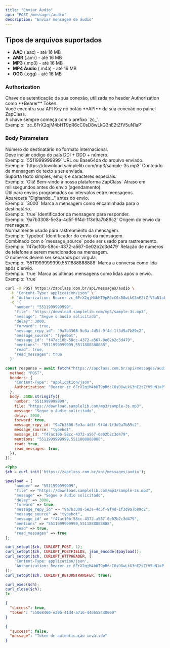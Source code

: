 ```yaml
---
title: "Enviar Áudio"
api: "POST /messages/audio"
description: "Enviar mensagem de áudio"
---
```


## Tipos de arquivos suportados

- **AAC** (.aac) - até 16 MB <br />
- **AMR** (.amr) - até 16 MB <br />
- **MP3** (.mp3) - até 16 MB <br />
- **MP4 Audio** (.m4a) - até 16 MB <br />
- **OGG** (.ogg) - até 16 MB

### Authorization

<ParamField path="api_key" type="string" required>
  Chave de autenticação da sua conexão, utilizada no header Authorization como
  **Bearer** Token. <br />
  Você encontra sua API Key no botão **API** da sua conexão no painel ZapClass. <br />
  A chave sempre começa com o prefixo `zc_`. <br />
  Exemplo: `zc_6FrX2qjM4bHT9pR6cC0sD8wLkG3nE2tZfV5uN1aP`
</ParamField>

### Body Parameters

<ParamField path="number" type="string" required>
  Número do destinatário no formato internacional. <br />
  Deve incluir código do país DDI + DDD + número. <br />
  Exemplo: `5511999999999`
</ParamField>

<ParamField path="file" type="string" required>
  URL ou Base64da do arquivo enviado. <br />
  Exemplo: `https://download.samplelib.com/mp3/sample-3s.mp3`
</ParamField>

<ParamField path="message" type="string">
  Conteúdo da mensagem de texto a ser enviada. <br />
  Suporta texto simples, emojis e caracteres especiais. <br />
  Exemplo: `Olá! Bem-vindo à nossa plataforma ZapClass`
</ParamField>

<ParamField path="delay" type="integer">
  Atraso em milissegundos antes do envio (agendamento). <br />
  Útil para envios programados ou intervalos entre mensagens. <br />
  Aparecerá "Digitando..." antes do envio. <br />
  Exemplo: `3000`
</ParamField>

<ParamField path="forward" type="boolean">
  Marca a mensagem como encaminhada para o destinatário. <br />
  Exemplo: `true`
</ParamField>

<ParamField path="message_reply_id" type="string">
  Identificador da mensagem para responder. <br />
  Exemplo: `9a7b3308-5e3a-4d5f-9f4d-1f3d9a7b89c2`
</ParamField>

<ParamField path="message_source" type="string">
  Origem do envio da mensagem. <br />
  Normalmente usado para rastreamento da mensagem. <br />
  Exemplo: `typebot`
</ParamField>

<ParamField path="message_id" type="string">
  Identificador do envio da mensagem. <br />
  Combinado com o `message_source` pode ser usado para rastreamento. <br />
  Exemplo: `f47ac10b-58cc-4372-a567-0e02b2c3d479`
</ParamField>

<ParamField path="mentions" type="string">
  Relação de números de telefone a serem mencionados na mensagem. <br />
  O números devem ser separads por vírgula. <br />
  Exemplo: `5511999999999,5511888888888`
</ParamField>

<ParamField path="read" type="boolean">
  Marca a conversa como lida após o envio. <br />
  Exemplo: `true`
</ParamField>

<ParamField path="read_messages" type="boolean">
  Marca as últimas mensagens como lidas após o envio. <br />
  Exemplo: `true`
</ParamField>

<RequestExample>

```bash cURL
curl -X POST https://zapclass.com.br/api/messages/audio \
  -H "Content-Type: application/json" \
  -H "Authorization: Bearer zc_6FrX2qjM4bHT9pR6cC0sD8wLkG3nE2tZfV5uN1aP" \
  -d '{
    "number": "5511999999999",
    "file": "https://download.samplelib.com/mp3/sample-3s.mp3",
    "message": "Segue o áudio solicitado",
    "delay": 3000,
    "forward": true,
    "message_repy_id": "9a7b3308-5e3a-4d5f-9f4d-1f3d9a7b89c2",
    "message_source": "typebot",
    "message_id": "f47ac10b-58cc-4372-a567-0e02b2c3d479",
    "mentions": "5511999999999,5511888888888",
    "read": true,
    "read_messages": true
  }'
```

```javascript JavaScript
const response = await fetch("https://zapclass.com.br/api/messages/audio", {
  method: "POST",
  headers: {
    "Content-Type": "application/json",
    Authorization: "Bearer zc_6FrX2qjM4bHT9pR6cC0sD8wLkG3nE2tZfV5uN1aP",
  },
  body: JSON.stringify({
    number: "5511999999999",
    file: "https://download.samplelib.com/mp3/sample-3s.mp3",
    message: "Segue o áudio solicitado",
    delay: 3000,
    forward: true,
    message_repy_id: "9a7b3308-5e3a-4d5f-9f4d-1f3d9a7b89c2",
    message_source: "typebot",
    message_id: "f47ac10b-58cc-4372-a567-0e02b2c3d479",
    mentions: "5511999999999,5511888888888",
    read: true,
    read_messages: true,
  }),
});
```

```php PHP
<?php
$ch = curl_init('https://zapclass.com.br/api/messages/audio');

$payload = [
    "number" => "5511999999999",
    "file" => "https://download.samplelib.com/mp3/sample-3s.mp3",
    "message" => "Segue o áudio solicitado",
    "delay" => 3000,
    "forward" => true,
    "message_repy_id" => "9a7b3308-5e3a-4d5f-9f4d-1f3d9a7b89c2",
    "message_source" => "typebot",
    "message_id" => "f47ac10b-58cc-4372-a567-0e02b2c3d479",
    "mentions" => "5511999999999,5511888888888",
    "read" => true,
    "read_messages" => true
];

curl_setopt($ch, CURLOPT_POST, 1);
curl_setopt($ch, CURLOPT_POSTFIELDS, json_encode($payload));
curl_setopt($ch, CURLOPT_HTTPHEADER, [
    'Content-Type: application/json',
    'Authorization: Bearer zc_6FrX2qjM4bHT9pR6cC0sD8wLkG3nE2tZfV5uN1aP'
]);
curl_setopt($ch, CURLOPT_RETURNTRANSFER, true);

curl_exec($ch);
curl_close($ch);
?>
```

</RequestExample>

<ResponseExample>

```json 200
{
  "success": true,
  "token": "550e8400-e29b-41d4-a716-446655440000"
}
```

```json 400
{
  "success": false,
  "message": "Token de autenticação inválido"
}
```

</ResponseExample>
